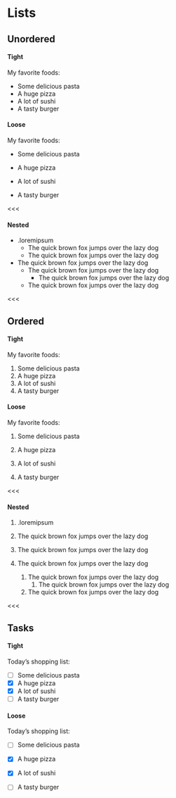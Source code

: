 # Lists

## Unordered

#### Tight

My favorite foods:

- Some delicious pasta
- A huge pizza
- A lot of sushi
- A tasty burger

#### Loose

My favorite foods:

- Some delicious pasta

- A huge pizza

- A lot of sushi

- A tasty burger

<<<

#### Nested

- .loremipsum
  - The quick brown fox jumps over the lazy dog
  - The quick brown fox jumps over the lazy dog

- The quick brown fox jumps over the lazy dog
  - The quick brown fox jumps over the lazy dog
    - The quick brown fox jumps over the lazy dog
  - The quick brown fox jumps over the lazy dog
  
<<<

## Ordered

#### Tight

My favorite foods:

1. Some delicious pasta
2. A huge pizza
3. A lot of sushi
4. A tasty burger

#### Loose

My favorite foods:

1. Some delicious pasta

2. A huge pizza

3. A lot of sushi

4. A tasty burger

<<<

#### Nested

1. .loremipsum
  1. The quick brown fox jumps over the lazy dog
  2. The quick brown fox jumps over the lazy dog

1. The quick brown fox jumps over the lazy dog
   1. The quick brown fox jumps over the lazy dog
      1. The quick brown fox jumps over the lazy dog
   2. The quick brown fox jumps over the lazy dog

<<<

## Tasks

#### Tight

Today's shopping list:

- [ ] Some delicious pasta
- [x] A huge pizza
- [x] A lot of sushi
- [ ] A tasty burger

#### Loose

Today's shopping list:

- [ ] Some delicious pasta

- [x] A huge pizza

- [x] A lot of sushi

- [ ] A tasty burger